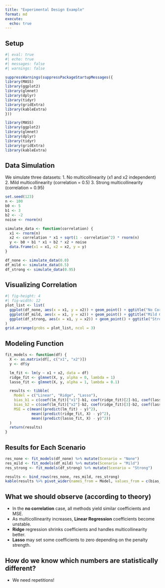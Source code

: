 ```yaml
---
title: "Experimental Design Example"
format: md
execute:
  echo: true
---
```


## Setup

```r
#| eval: true
#| echo: true
#| messages: false
#| warnings: false

suppressWarnings(suppressPackageStartupMessages({
library(MASS)
library(ggplot2)
library(glmnet)
library(dplyr)
library(tidyr)
library(gridExtra)
library(kableExtra)
}))

library(MASS)
library(ggplot2)
library(glmnet)
library(dplyr)
library(tidyr)
library(gridExtra)
library(kableExtra)
```

## Data Simulation

We simulate three datasets:
1. No multicollinearity (x1 and x2 independent)
2. Mild multicollinearity (correlation = 0.5)
3. Strong multicollinearity (correlation = 0.95)

```r
set.seed(123)
n <- 100
b0 <- 5
b1 <- 3
b2 <- -2
noise <- rnorm(n)

simulate_data <- function(correlation) {
  x1 <- rnorm(n)
  x2 <- correlation * x1 + sqrt(1 - correlation^2) * rnorm(n)
  y <- b0 + b1 * x1 + b2 * x2 + noise
  data.frame(x1 = x1, x2 = x2, y = y)
}

df_none <- simulate_data(0.0)
df_mild <- simulate_data(0.5)
df_strong <- simulate_data(0.95)
```

## Visualizing Correlation

```r
#| fig-height: 4
#| fig-width: 12
plot_list <- list(
  ggplot(df_none, aes(x = x1, y = x2)) + geom_point() + ggtitle("No Correlation"),
  ggplot(df_mild, aes(x = x1, y = x2)) + geom_point() + ggtitle("Mild Correlation"),
  ggplot(df_strong, aes(x = x1, y = x2)) + geom_point() + ggtitle("Strong Correlation")
)
grid.arrange(grobs = plot_list, ncol = 3)
```

## Modeling Function

```r
fit_models <- function(df) {
  X <- as.matrix(df[, c("x1", "x2")])
  y <- df$y

  lm_fit <- lm(y ~ x1 + x2, data = df)
  ridge_fit <- glmnet(X, y, alpha = 0, lambda = 1)
  lasso_fit <- glmnet(X, y, alpha = 1, lambda = 0.1)

  results <- tibble(
    Model = c("Linear", "Ridge", "Lasso"),
    bias_b1 = c(coef(lm_fit)["x1"]-b1, coef(ridge_fit)[2]-b1, coef(lasso_fit)[2]-b1),
    bias_b2 = c(coef(lm_fit)["x2"]-b2, coef(ridge_fit)[3]-b2, coef(lasso_fit)[3]-b2),
    MSE = c(mean((predict(lm_fit) - y)^2),
            mean((predict(ridge_fit, X) - y)^2),
            mean((predict(lasso_fit, X) - y)^2))
  )
  return(results)
}
```

## Results for Each Scenario

```r
res_none <- fit_models(df_none) %>% mutate(Scenario = "None")
res_mild <- fit_models(df_mild) %>% mutate(Scenario = "Mild")
res_strong <- fit_models(df_strong) %>% mutate(Scenario = "Strong")

results <- bind_rows(res_none, res_mild, res_strong)
kable(results %>% pivot_wider(names_from = Model, values_from = c(bias_b1, bias_b2, MSE)))

```

## What we should observe (according to theory)

-   In the **no correlation** case, all methods yield similar coefficients and MSE.
-   As multicollinearity increases, **Linear Regression** coefficients become unstable.
-   **Ridge** regression shrinks coefficients and handles multicollinearity better.
-   **Lasso** may set some coefficients to zero depending on the penalty strength.

## How do we know which numbers are statistically different? 

* We need repetitions!
